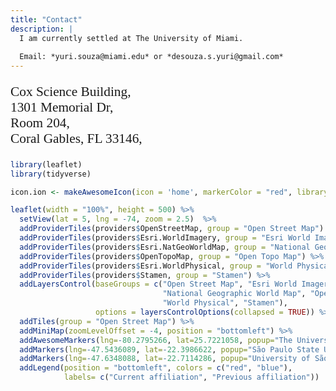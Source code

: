 ```yaml
---
title: "Contact"
description: |
  I am currently settled at The University of Miami.
  
  Email: *yuri.souza@miami.edu* or *desouza.s.yuri@gmail.com*
---
```


<p style="font-family: garamond, serif; font-size:16pt">
Cox Science Building,  
1301 Memorial Dr,  
Room 204,  
Coral Gables, FL 33146, 
</p>


```r

library(leaflet)
library(tidyverse)

icon.ion <- makeAwesomeIcon(icon = 'home', markerColor = "red", library='ion')

leaflet(width = "100%", height = 500) %>% 
  setView(lat = 5, lng = -74, zoom = 2.5)  %>% 
  addProviderTiles(providers$OpenStreetMap, group = "Open Street Map") %>%
  addProviderTiles(providers$Esri.WorldImagery, group = "Esri World Imagery") %>%
  addProviderTiles(providers$Esri.NatGeoWorldMap, group = "National Geographic World Map") %>%
  addProviderTiles(providers$OpenTopoMap, group = "Open Topo Map") %>%
  addProviderTiles(providers$Esri.WorldPhysical, group = "World Physical") %>%
  addProviderTiles(providers$Stamen, group = "Stamen") %>%
  addLayersControl(baseGroups = c("Open Street Map", "Esri World Imagery", 
                                  "National Geographic World Map", "Open Topo Map", 
                                  "World Physical", "Stamen"), 
                   options = layersControlOptions(collapsed = TRUE)) %>% 
  addTiles(group = "Open Street Map") %>% 
  addMiniMap(zoomLevelOffset = -4, position = "bottomleft") %>%
  addAwesomeMarkers(lng=-80.2795266, lat=25.7221058, popup="The University of Miami", icon = icon.ion) %>% 
  addMarkers(lng=-47.5436089, lat=-22.3986622, popup="São Paulo State University") %>% 
  addMarkers(lng=-47.6348088, lat=-22.7114286, popup="University of São Paulo - Esalq") %>% 
  addLegend(position = "bottomleft", colors = c("red", "blue"),
            labels= c("Current affiliation", "Previous affiliation"))


```
